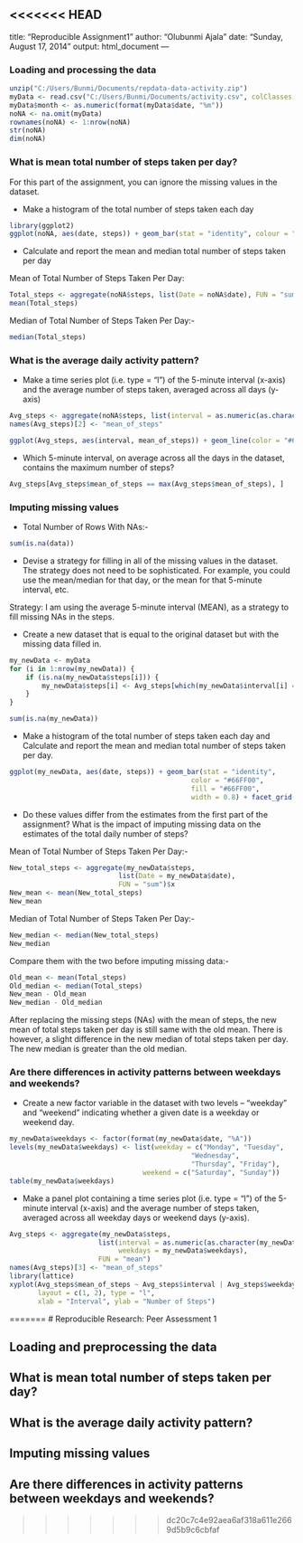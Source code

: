 <<<<<<< HEAD
---
title: "Reproducible Assignment1"
author: "Olubunmi Ajala"
date: "Sunday, August 17, 2014"
output: html_document
---

### Loading and processing the data
```r
unzip("C:/Users/Bunmi/Documents/repdata-data-activity.zip")
myData <- read.csv("C:/Users/Bunmi/Documents/activity.csv", colClasses = c("integer", "Date", "factor"))
myData$month <- as.numeric(format(myData$date, "%m"))
noNA <- na.omit(myData)
rownames(noNA) <- 1:nrow(noNA)
str(noNA)
dim(noNA)

```


### What is mean total number of steps taken per day?
For this part of the assignment, you can ignore the missing values in the dataset.

* Make a histogram of the total number of steps taken each day
```r
library(ggplot2)
ggplot(noNA, aes(date, steps)) + geom_bar(stat = "identity", colour = "#66FF00", fill = "#00CCFF", width = 0.9) + facet_grid(. ~ month, scales = "free") + labs(title = "Histogram:Total Number of Steps Taken Each Day", y = "Total Number of Steps", x = "Date")
```

* Calculate and report the mean and median total number of steps taken per day

Mean of Total Number of Steps Taken Per Day:
```r
Total_steps <- aggregate(noNA$steps, list(Date = noNA$date), FUN = "sum")$x
mean(Total_steps)
```
Median of Total Number of Steps Taken Per Day:-
```r
median(Total_steps)
```

### What is the average daily activity pattern?
* Make a time series plot (i.e. type = "l") of the 5-minute interval (x-axis) and the average number of steps taken, averaged across all days (y-axis)

```r
Avg_steps <- aggregate(noNA$steps, list(interval = as.numeric(as.character(noNA$interval))), FUN = "mean")
names(Avg_steps)[2] <- "mean_of_steps"

ggplot(Avg_steps, aes(interval, mean_of_steps)) + geom_line(color = "#66FF00", size = 0.9) + labs(title = "Time Series Plot of the 5-Minute Interval", x = "5-Minute Intervals", y = "Average Number of Steps Taken")
```

* Which 5-minute interval, on average across all the days in the dataset, contains the maximum number of steps?
```r
Avg_steps[Avg_steps$mean_of_steps == max(Avg_steps$mean_of_steps), ]
```

### Imputing missing values
* Total Number of Rows With NAs:-

```r
sum(is.na(data))
```

* Devise a strategy for filling in all of the missing values in the dataset. The strategy does not need to be sophisticated. For example, you could use the mean/median for that day, or the mean for that 5-minute interval, etc.

Strategy: I am using the average 5-minute interval (MEAN), as a strategy to fill missing NAs in the steps.

* Create a new dataset that is equal to the original dataset but with the missing data filled in.

```r
my_newData <- myData 
for (i in 1:nrow(my_newData)) {
    if (is.na(my_newData$steps[i])) {
        my_newData$steps[i] <- Avg_steps[which(my_newData$interval[i] == Avg_steps$interval), ]$mean_of_steps
    }
}

sum(is.na(my_newData))
```

* Make a histogram of the total number of steps taken each day and Calculate and report the mean and median total number of steps taken per day. 

```r
ggplot(my_newData, aes(date, steps)) + geom_bar(stat = "identity",
                                             color = "#66FF00",
                                             fill = "#66FF00",
                                             width = 0.8) + facet_grid(. ~ month, scales = "free") + labs(title = "Histogram of Total Number of Steps Taken Each Day After Filling Missing Data)", x = "Date", y = "Total Number of Steps")
```

* Do these values differ from the estimates from the first part of the assignment? What is the impact of imputing missing data on the estimates of the total daily number of steps?

Mean of Total Number of Steps Taken Per Day:-
```r
New_total_steps <- aggregate(my_newData$steps, 
                           list(Date = my_newData$date), 
                           FUN = "sum")$x
New_mean <- mean(New_total_steps)
New_mean
```
Median of Total Number of Steps Taken Per Day:-
```r
New_median <- median(New_total_steps)
New_median
```
Compare them with the two before imputing missing data:-
```r
Old_mean <- mean(Total_steps)
Old_median <- median(Total_steps)
New_mean - Old_mean
New_median - Old_median
```
After replacing the missing steps (NAs) with the mean of steps, the new mean of total steps taken per day is still same with the old mean. There is however, a slight difference in the new median of total steps taken per day. The new median is greater than the old median.

### Are there differences in activity patterns between weekdays and weekends?

* Create a new factor variable in the dataset with two levels -- "weekday" and "weekend" indicating whether a given date is a weekday or weekend day.

```r
my_newData$weekdays <- factor(format(my_newData$date, "%A"))
levels(my_newData$weekdays) <- list(weekday = c("Monday", "Tuesday",
                                             "Wednesday", 
                                             "Thursday", "Friday"),
                                 weekend = c("Saturday", "Sunday"))
table(my_newData$weekdays)
```

* Make a panel plot containing a time series plot (i.e. type = "l") of the 5-minute interval (x-axis) and the average number of steps taken, averaged across all weekday days or weekend days (y-axis).

```r
Avg_steps <- aggregate(my_newData$steps, 
                      list(interval = as.numeric(as.character(my_newData$interval)), 
                           weekdays = my_newData$weekdays),
                      FUN = "mean")
names(Avg_steps)[3] <- "mean_of_steps"
library(lattice)
xyplot(Avg_steps$mean_of_steps ~ Avg_steps$interval | Avg_steps$weekdays, 
       layout = c(1, 2), type = "l", 
       xlab = "Interval", ylab = "Number of Steps")
```
=======
# Reproducible Research: Peer Assessment 1


## Loading and preprocessing the data



## What is mean total number of steps taken per day?



## What is the average daily activity pattern?



## Imputing missing values



## Are there differences in activity patterns between weekdays and weekends?
>>>>>>> dc20c7c4e92aea6af318a611e2669d5b9c6cbfaf
